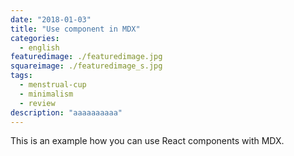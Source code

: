 ```yaml
---
date: "2018-01-03"
title: "Use component in MDX"
categories:
  - english
featuredimage: ./featuredimage.jpg
squareimage: ./featuredimage_s.jpg
tags:
  - menstrual-cup
  - minimalism
  - review
description: "aaaaaaaaaa"
---
```



This is an example how you can use React components with MDX.

<SpotifyPlayer
  uri="spotify:user:bbcamerica:playlist:3w18u69NplCpXVG4fQG726"
  size="large"
  theme="black"
  view="list"
/>
